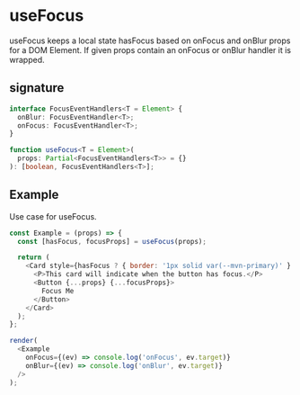 
<Meta title="useFocus" />

# useFocus

useFocus keeps a local state hasFocus based on onFocus and onBlur props for a DOM Element. If given props contain an onFocus or onBlur handler it is wrapped.

## signature

```ts
interface FocusEventHandlers<T = Element> {
  onBlur: FocusEventHandler<T>;
  onFocus: FocusEventHandler<T>;
}

function useFocus<T = Element>(
  props: Partial<FocusEventHandlers<T>> = {}
): [boolean, FocusEventHandlers<T>];
```

## Example

Use case for useFocus.

```js live withRender
const Example = (props) => {
  const [hasFocus, focusProps] = useFocus(props);

  return (
    <Card style={hasFocus ? { border: '1px solid var(--mvn-primary)' } : {}}>
      <P>This card will indicate when the button has focus.</P>
      <Button {...props} {...focusProps}>
        Focus Me
      </Button>
    </Card>
  );
};

render(
  <Example
    onFocus={(ev) => console.log('onFocus', ev.target)}
    onBlur={(ev) => console.log('onBlur', ev.target)}
  />
);
```
